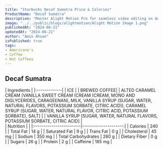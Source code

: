 ```yaml
---
title: "Starbucks Decaf Sumatra Price & Calories"
ProductName: "Decaf Sumatra" 
description: "Master Alight Motion Pro for seamless video editing on Android, iOS, and Tablets with our ultimate guide, unlocking advanced features and elevating your skills in 2024!"
image: "../../public/blogs/alightmotion/Alight Motion Image 1.png"
publishedAt: "2024-06-21"
updatedAt: "2024-06-21"
author: "Amin Ahsan"
isPublished: true
tags:
- Americano's
- Coffee
- Hot Coffees   
---
```


 
## Decaf Sumatra 
  
<div className="tables-container">
  <div className="table-wrapper">
    | Ingredients  |  
    |:-------------|
    | ICE          |
    | BREWED COFFEE|
    | ALTED CARAMEL CREAM [VANILLA SWEET CREAM (CREAM (CREAM, MONO AND DIGLYCERIDES, CARAGEENAN), MILK, VANILLA SYRUP (SUGAR, WATER, NATURAL FLAVORS, POTASSIUM SORBATE, CITRIC ACID)), CARAMEL SYRUP (SUGAR, WATER, NATURAL FLAVOR, CITRIC ACID, POTASSIUM SORBATE), SALT]     |
    | VANILLA SYRUP [SUGAR, WATER, NATURAL FLAVORS, POTASSIUM SORBATE, CITRIC ACID]               |
  </div>
  <div className="table-wrapper">
    | Nutrition               |                      |  
    |:------------------------|---------------------:|
    | Calories                | 240                  |
    | Total Fat               | 14 g                 |
    | Saturated Fat           | 9 g                  |
    | Trans Fat               | 0 g                  |
    | Cholesterol             | 45 mg                |
    | Sodium                  | 350 mg               |
    | Total Carbohydrates     | 260 g                |
    | Dietary Fiber           | 0 g                  |
    | Sugars                  | 26 g                 |
    | Protein                 | 2 g                  |
    | Caffeine                | 185 mg               |
  </div>
</div>
<style jsx>{`
  .tables-container {
    display: flex;
    flex-direction: row;
    gap: 30px;
  }
  .table-wrapper {
    width: 500px; /* Adjust as needed */
  }
  @media (max-width: 768px) {
    .tables-container {
      flex-direction: column;
      gap: 0px; /* Adjust as needed */
    }
    .table-wrapper {
      width: 100%; /* Adjust as needed */
    }
  }
`}</style>
